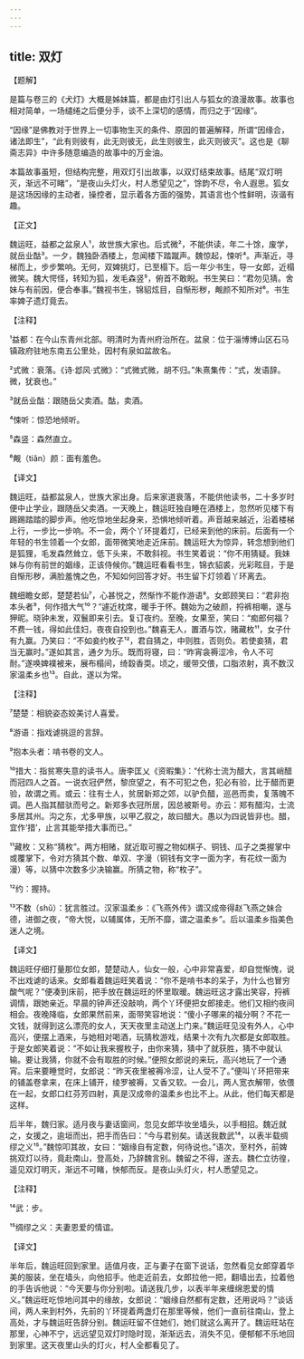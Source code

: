 ```yaml
---
---
---
```

title: 双灯
---




【题解】


是篇与卷三的《犬灯》大概是姊妹篇，都是由灯引出人与狐女的浪漫故事。故事也相对简单，一场缱绻之后便分手，谈不上深切的感情，而归之于“因缘”。

“因缘”是佛教对于世界上一切事物生灭的条件、原因的普遍解释，所谓“因缘合，诸法即生”，“此有则彼有，此无则彼无，此生则彼生，此灭则彼灭”。这也是《聊斋志异》中许多随意编造的故事中的万金油。

本篇故事虽短，但结构完整，用双灯引出故事，以双灯结束故事。结尾“双灯明灭，渐远不可睹”，“是夜山头灯火，村人悉望见之”，馀韵不尽，令人遐思。狐女是这场因缘的主动者，操控者，显示着各方面的强势，其语言也个性鲜明，诙谐有趣。

【正文】

魏运旺，益都之盆泉人¹，故世族大家也。后式微²，不能供读，年二十馀，废学，就岳业酤³。一夕，魏独卧酒楼上，忽闻楼下踏蹴声。魏惊起，悚听⁴。声渐近，寻梯而上，步步繁响。无何，双婢挑灯，已至榻下。后一年少书生，导一女郎，近榻微笑。魏大愕怪，转知为狐，发毛森竖⁵，俯首不敢睨。书生笑曰：“君勿见猜。舍妹与有前因，便合奉事。”魏视书生，锦貂炫目，自惭形秽，觍颜不知所对⁶。书生率婢子遗灯竟去。





【注释】


¹益都：在今山东青州北部。明清时为青州府治所在。盆泉：位于淄博博山区石马镇政府驻地东南五公里处，因村有泉如盆故名。

²式微：衰落。《诗·邶风·式微》：“式微式微，胡不归。”朱熹集传：“式，发语辞。微，犹衰也。”

³就岳业酤：跟随岳父卖酒。酤，卖酒。

⁴悚听：惊恐地倾听。

⁵森竖：森然直立。

⁶觍（tiǎn）颜：面有羞色。





【译文】


魏运旺，益都盆泉人，世族大家出身。后来家道衰落，不能供他读书，二十多岁时便中止学业，跟随岳父卖酒。一天晚上，魏运旺独自睡在酒楼上，忽然听见楼下有踢踢踏踏的脚步声。他吃惊地坐起身来，恐惧地倾听着。声音越来越近，沿着楼梯上行，一步比一步响。不一会，两个丫环提着灯，已经来到他的床前。后面有一个年轻的书生领着一个女郎，面带微笑地走近床前。魏运旺大为惊异，转念想到他们是狐狸，毛发森然耸立，低下头来，不敢斜视。书生笑着说：“你不用猜疑。我妹妹与你有前世的姻缘，正该侍候你。”魏运旺看看书生，锦衣貂裘，光彩眩目，于是自惭形秽，满脸羞愧之色，不知如何回答才好。书生留下灯领着丫环离去。

魏细瞻女郎，楚楚若仙⁷，心甚悦之，然惭怍不能作游语⁸。女郎顾笑曰：“君非抱本头者⁹，何作措大气¹⁰？”遽近枕席，暖手于怀。魏始为之破颜，捋裤相嘲，遂与狎昵。晓钟未发，双鬟即来引去。复订夜约。至晚，女果至，笑曰：“痴郎何福？不费一钱，得如此佳妇，夜夜自投到也。”魏喜无人，置酒与饮，赌藏枚¹¹，女子什有九赢。乃笑曰：“不如妾约枚子¹²，君自猜之，中则胜，否则负。若使妾猜，君当无赢时。”遂如其言，通夕为乐。既而将寝，曰：“昨宵衾褥涩冷，令人不可耐。”遂唤婢襆被来，展布榻间，绮縠香耎。顷之，缓带交偎，口脂浓射，真不数汉家温柔乡也¹³。自此，遂以为常。





【注释】


⁷楚楚：相貌姿态姣美讨人喜爱。

⁸游语：指戏谑挑逗的言辞。

⁹抱本头者：啃书卷的文人。

¹⁰措大：指贫寒失意的读书人。唐李匡乂《资暇集》：“代称士流为醋大，言其峭醋而冠四人之首。一说衣冠俨然，黎庶望之，有不可犯之色，犯必有验，比于醋而更验，故谓之焉。或云：往有士人，贫居新郑之郊，以驴负醋，巡邑而卖，复落魄不调。邑人指其醋驮而号之。新郑多衣冠所居，因总被斯号。亦云：郑有醋沟，士流多居其州。沟之东，尤多甲族，以甲乙叙之，故曰醋大。愚以为四说皆非也。醋，宜作‘措’，止言其能举措大事而已。”

¹¹藏枚：又称“猜枚”。两方相赌，就近取可握之物如棋子、铜钱、瓜子之类握掌中或覆掌下，令对方猜其个数、单双、字漫（铜钱有文字一面为字，有花纹一面为漫）等，以猜中次数多少决输赢。所猜之物，称“枚子”。

¹²约：握持。

¹³不数（shǔ）：犹言胜过。汉家温柔乡：《飞燕外传》谓汉成帝得赵飞燕之妹合德，进御之夜，“帝大悦，以辅属体，无所不靡，谓之温柔乡”。后以温柔乡指美色迷人之境。





【译文】


魏运旺仔细打量那位女郎，楚楚动人，仙女一般，心中非常喜爱，却自觉惭愧，说不出戏谑的话来。女郎看着魏运旺笑着说：“你不是啃书本的呆子，为什么也冒穷酸气呢？”便凑到床前，把手放在魏运旺的怀里取暖。魏运旺这才露出笑容，捋裤调情，跟她亲近。早晨的钟声还没敲响，两个丫环便把女郎接走。他们又相约夜间相会。夜晚降临，女郎果然前来，面带笑容地说：“傻小子哪来的福分啊？不花一文钱，就得到这么漂亮的女人，天天夜里主动送上门来。”魏运旺见没有外人，心中高兴，便摆上酒来，与她相对喝酒，玩猜枚游戏，结果十次有九次都是女郎取胜。于是女郎笑着说：“不如让我来握枚子，由你来猜，猜中了就获胜，猜不中就认输。要让我猜，你就不会有取胜的时候。”便照女郎说的来玩，高兴地玩了一个通宵。后来要睡觉时，女郎说：“昨天夜里被褥冷涩，让人受不了。”便叫丫环把带来的铺盖卷拿来，在床上铺开，绫罗被褥，又香又软。一会儿，两人宽衣解带，依偎在一起，女郎口红芬芳四射，真是汉成帝的温柔乡也比不上。从此，他们每天都是这样。

后半年，魏归家。适月夜与妻话窗间，忽见女郎华妆坐墙头，以手相招。魏近就之，女援之，逾垣而出，把手而告曰：“今与君别矣。请送我数武¹⁴，以表半载绸缪之义¹⁵。”魏惊叩其故，女曰：“姻缘自有定数，何待说也。”语次，至村外，前婢挑双灯以待，竟赴南山，登高处，乃辞魏言别。魏留之不得，遂去。魏伫立彷徨，遥见双灯明灭，渐远不可睹，怏郁而反。是夜山头灯火，村人悉望见之。





【注释】


¹⁴武：步。

¹⁵绸缪之义：夫妻恩爱的情谊。





【译文】


半年后，魏运旺回到家里。适值月夜，正与妻子在窗下说话，忽然看见女郎穿着华美的服装，坐在墙头，向他招手。他走近前去，女郎拉他一把，翻墙出去，拉着他的手告诉他说：“今天要与你分别啦。请送我几步，以表半年来缠绵恩爱的情义。”魏运旺吃惊地问其中的缘故，女郎说：“姻缘自然都有定数，还用说吗？”谈话间，两人来到村外，先前的丫环提着两盏灯在那里等候，他们一直前往南山，登上高处，才与魏运旺告辞分别。魏运旺留不住她们，她们就这么离开了。魏运旺站在那里，心神不宁，远远望见双灯时隐时现，渐渐远去，消失不见，便郁郁不乐地回到家里。这天夜里山头的灯火，村人全都看见了。